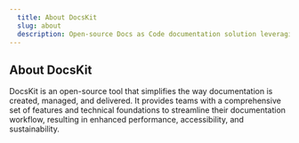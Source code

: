 ```yaml
---
  title: About DocsKit
  slug: about
  description: Open-source Docs as Code documentation solution leveraging platformOS, a git workflow, and a static site generator
---
```


## About DocsKit

DocsKit is an open-source tool that simplifies the way documentation is created, managed, and delivered. It provides teams with a comprehensive set of features and technical foundations to streamline their documentation workflow, resulting in enhanced performance, accessibility, and sustainability.
